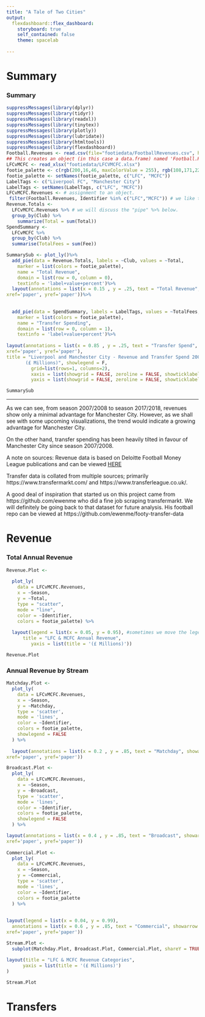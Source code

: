 ```yaml
---
title: "A Tale of Two Cities"
output: 
  flexdashboard::flex_dashboard:
    storyboard: true
    self_contained: false
    theme: spacelab
    
---
```


Summary {.storyboard}
=========================================

### Summary

```r
suppressMessages(library(dplyr))
suppressMessages(library(tidyr))
suppressMessages(library(readxl))
suppressMessages(library(tinytex))
suppressMessages(library(plotly))
suppressMessages(library(lubridate))
suppressMessages(library(htmltools))
suppressMessages(library(flexdashboard))
Football.Revenues <- read.csv(file="footiedata/FootballRevenues.csv", header=TRUE, sep=",")
## This creates an object (in this case a data.frame) named 'Football.Revenues' from the csv file.
LFCvMCFC <- read_xlsx("footiedata/LFCVMCFC.xlsx")
footie_palette <- c(rgb(200,16,46, maxColorValue = 255), rgb(108,171,221, maxColorValue = 255))
footie_palette <- setNames(footie_palette, c("LFC", "MCFC"))
LabelTags <- c("Liverpool FC", "Manchester City")
LabelTags <- setNames(LabelTags, c("LFC", "MCFC"))
LFCvMCFC.Revenues <- # assignment to an object.
 filter(Football.Revenues, Identifier %in% c("LFC","MCFC")) # we like to use %in% but there are other methods.
Revenue.Totals <-
  LFCvMCFC.Revenues %>% # we will discuss the "pipe" %>% below.
  group_by(Club) %>%
    summarize(Total = sum(Total))
SpendSummary <-
  LFCvMCFC %>%
  group_by(Club) %>%
  summarise(TotalFees = sum(Fee))

SummarySub <- plot_ly()%>%
  add_pie(data = Revenue.Totals, labels = ~Club, values = ~Total,
    marker = list(colors = footie_palette),
    name = "Total Revenue",
    domain = list(row = 0, column = 0),
    textinfo = 'label+value+percent')%>%
  layout(annotations = list(x = 0.15 , y = .25, text = "Total Revenue", showarrow = F, 
xref='paper', yref='paper'))%>%
  
  
  add_pie(data = SpendSummary, labels = LabelTags, values = ~TotalFees,
    marker = list(colors = footie_palette),
    name = "Transfer Spending",
    domain = list(row = 0, column = 1),
    textinfo = 'label+value+percent')%>%
  
layout(annotations = list(x = 0.85 , y = .25, text = "Transfer Spend", showarrow = F, 
xref='paper', yref='paper'),
title = "Liverpool and Manchester City - Revenue and Transfer Spend 2008 to 2018
       (£ Millions)", showlegend = F,
         grid=list(rows=1, columns=2),
         xaxis = list(showgrid = FALSE, zeroline = FALSE, showticklabels = FALSE),
         yaxis = list(showgrid = FALSE, zeroline = FALSE, showticklabels = FALSE))

SummarySub
```

***
As we can see, from season 2007/2008 to season 2017/2018, revenues show only a minimal advantage for Manchester City. However, as we shall see with some upcoming visualizations, the trend would indicate a growing advantage for Manchester City.

On the other hand, transfer spending has been heavily tilted in favour of Manchester City since season 2007/2008.

A note on sources:
Revenue data is based on Deloitte Football Money League publications and can be viewed [HERE](https://www2.deloitte.com/uk/en/pages/sports-business-group/articles/deloitte-football-money-league.html)

Transfer data is collated from multiple sources; primarily https://www.transfermarkt.com/ and https://www.transferleague.co.uk/.

A good deal of inspiration that started us on this project came from https://github.com/ewenme who did a fine job scraping transfermarkt. We will definitely be going back to that dataset for future analysis. His football repo can be viewed at https://github.com/ewenme/footy-transfer-data

Revenue {.storyboard}
=========================================

### Total Annual Revenue

```r
Revenue.Plot <-
  
  plot_ly(
    data = LFCvMCFC.Revenues,
    x = ~Season,
    y = ~Total,
    type = "scatter",
    mode = "line",
    color = ~Identifier,
    colors = footie_palette) %>%
  
  layout(legend = list(x = 0.05, y = 0.95), #sometimes we move the legend around
      title = "LFC & MCFC Annual Revenue",
         yaxis = list(title = '(£ Millions)'))

Revenue.Plot
```

### Annual Revenue by Stream

```r
Matchday.Plot <-
  plot_ly(
    data = LFCvMCFC.Revenues,
    x = ~Season,
    y = ~Matchday,
    type = 'scatter',
    mode = 'lines',
    color = ~Identifier,
    colors = footie_palette,
    showlegend = FALSE
  ) %>%
  
  layout(annotations = list(x = 0.2 , y = .85, text = "Matchday", showarrow = F, 
xref='paper', yref='paper'))

Broadcast.Plot <-
  plot_ly(
    data = LFCvMCFC.Revenues,
    x = ~Season,
    y = ~Broadcast,
    type = 'scatter',
    mode = 'lines',
    color = ~Identifier,
    colors = footie_palette,
    showlegend = FALSE
  ) %>%

layout(annotations = list(x = 0.4 , y = .85, text = "Broadcast", showarrow = F, 
xref='paper', yref='paper'))
  
Commercial.Plot <-
  plot_ly(
    data = LFCvMCFC.Revenues,
    x = ~Season,
    y = ~Commercial,
    type = 'scatter',
    mode = 'lines',
    color = ~Identifier,
    colors = footie_palette
  ) %>%
  
  
layout(legend = list(x = 0.04, y = 0.99),
  annotations = list(x = 0.6 , y = .85, text = "Commercial", showarrow = F, 
xref='paper', yref='paper'))

Stream.Plot <- 
  subplot(Matchday.Plot, Broadcast.Plot, Commercial.Plot, shareY = TRUE) %>%
 
layout(title = "LFC & MCFC Revenue Categories",
      yaxis = list(title = '(£ Millions)')
)

Stream.Plot
```

Transfers {.storyboard}
=========================================
